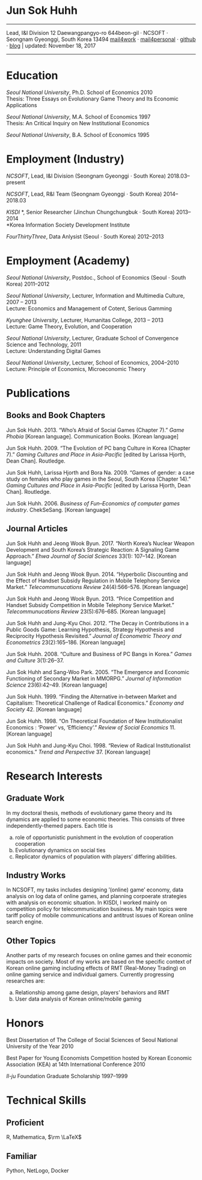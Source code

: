 
# Jun Sok Huhh
*****

Lead, I&I Division 
12 Daewangpangyo-ro 644beon-gil &#183; NCSOFT &#183; Seongnam Gyeonggi, South Korea 13494 
[mail4work](junsokhuhh@ncsoft.com) &#183;
[mail4personal](mailto: anarinsk@gmail.com) $\cdot$
[github](https://github.com/anarinsk) $\cdot$
[blog](http://lostineconomics.com) 
&vert; updated: November 18, 2017 </br>
</div>
******

# Education

*Seoul National University*, Ph.D. School of Economics 2010 </br>
Thesis: Three Essays on Evolutionary Game Theory and Its Economic Applications 

*Seoul National University*, M.A. School of Economics 1997 </br>
Thesis: An Critical Inquiry on New Institutional Economics  

*Seoul National University*, B.A. School of Economics 1995

# Employment (Industry)

*NCSOFT*, Lead, I&I Division (Seongnam Gyeonggi $\cdot$ South Korea) 2018.03--present 

*NCSOFT*, Lead, R&I Team (Seongnam Gyeonggi $\cdot$ South Korea) 2014--2018.03

*KISDI* \*, Senior Researcher (Jinchun Chungchungbuk $\cdot$ South Korea) 2013--2014 </br> 
*Korea Information Society Development Institute

*FourThirtyThree*, Data Anlysist (Seoul $\cdot$ South Korea) 2012--2013

# Employment (Academy)

*Seoul National University*, Postdoc., School of Economics (Seoul $\cdot$ South Korea) 2011--2012

*Seoul National University*, Lecturer, Information and Multimedia Culture, 2007 -- 2013 </br>
Lecture: Economics and Management of Cotent, Serious Gamming

*Kyunghee University*, Lecturer, Humanitas College, 2013 -- 2013 </br>
Lecture: Game Theory, Evolution, and Cooperation

*Seoul National University*, Lecturer, Graduate School of Convergence Science and Technology, 2011 </br>
Lecture: Understanding Digital Games

*Seoul National University*, Lecturer, School of Economics, 2004--2010 
Lecture: Principle of Economics, Microeconomic Theory


# Publications

## Books and Book Chapters 

Jun Sok Huhh. 2013. "Who’s Afraid of Social Games (Chapter 7)." *Game Phobia* [Korean language]. Communication Books. [Korean language]

Jun Sok Huhh. 2009. "The Evolution of PC bang Culture in Korea (Chapter 7)." *Gaming Cultures and Place in Asia-Pacific* [edited by Larissa Hjorth, Dean Chan]. Routledge.

Jun Sok Huhh, Larissa Hjorth and Bora Na. 2009. "Games of gender: a case study on females who play games in the Seoul, South Korea (Chapter 14)." *Gaming Cultures and Place in Asia-Pacific* [edited by Larissa Hjorth, Dean Chan]. Routledge.

Jun Sok Huhh. 2006. *Business of Fun–Economics of computer games industry*. ChekSeSang. [Korean language]

## Journal Articles

Jun Sok Huhh and Jeong Wook Byun. 2017. "North Korea’s Nuclear Weapon Development and South Korea’s Strategic Reaction: A Signaling Game Approach." *Ehwa Journal of Social Sciences* 33(1): 107--142. [Korean language]

Jun Sok Huhh and Jeong Wook Byun. 2014. "Hyperbolic Discounting and the Effect of Handset Subsidy Regulation in Mobile Telephony Service Market." *Telecommunucations Review* 24(4):566--576. [Korean language]

Jun Sok Huhh and Jeong Wook Byun. 2013. "Price Competition and Handset Subsidy Competition in Mobile Telephony Service Market." *Telecommunucations Review* 23(5):676--685. [Korean language]

Jun Sok Huhh and Jung-Kyu Choi. 2012. "The Decay in Contributions in a Public Goods Game: Learning Hypothesis, Strategy Hypothesis and Reciprocity Hypothesis Revisited." *Journal of Econometric Theory and Econometrics* 23(2):165--186. [Korean language]

Jun Sok Huhh. 2008. "Culture and Business of PC Bangs in Korea." *Games and Culture* 3(1):26--37.

Jun Sok Huhh and Sang-Woo Park. 2005. "The Emergence and Economic Functioning of Secondary Market in MMORPG." *Journal of Information Science* 23(6):42–49. [Korean language]

Jun Sok Huhh. 1999. "Finding the Alternative in-between Market and Capitalism: Theoretical Challenge of Radical Economics." *Economy and Society* 42. [Korean language]

Jun Sok Huhh. 1998. "On Theoretical Foundation of New Institutionalist Economics : ‘Power’ vs, ‘Efficiency’." *Review of Social Economics* 11. [Korean language]

Jun Sok Huhh and Jung-Kyu Choi. 1998. "Review of Radical Institutionalist economics." *Trend and Perspective* 37. [Korean language]

# Research Interests 

## Graduate Work 

In my doctoral thesis, methods of evolutionary game theory and its dynamics are applied to some economic theories. This consists of three independently-themed papers. Each title is 

  a. role of opportunistic punishment in the evolution of cooperation cooperation
  a. Evolutionary dynamics on social ties
  a. Replicator dynamics of population with players’ differing abilities.

## Industry Works

In NCSOFT, my tasks includes designing ’(online) game’ economy, data analysis on log data of online games, and planning corpoerate strategies with analysis on economic situation. In KISDI, I worked mainly on competition policy for telecommunication business. My main topics were tariff policy of mobile communications and antitrust issues of Korean online search engine.

## Other Topics 

Another parts of my research focuses on online games and their economic impacts on society. Most of my works are based on the specific context of Korean online gaming including effects of RMT (Real-Money Trading) on online gaming
service and individual gamers. Currently progressing researches are:
  
  a. Relationship among game design, players’ behaviors and RMT
  a. User data analysis of Korean online/mobile gaming

# Honors 

Best Dissertation of The College of Social Sciences of Seoul National University of the Year 2010

Best Paper for Young Economists Competition hosted by Korean Economic Association (KEA) at 14th International Conference 2010

*Il-ju* Foundation Graduate Scholarship 1997--1999


# Technical Skills 

## Proficient
R, Mathematica, $\rm \LaTeX$

## Familiar
Python, NetLogo, Docker
<!--stackedit_data:
eyJoaXN0b3J5IjpbLTE4MDMwOTY0ODddfQ==
-->